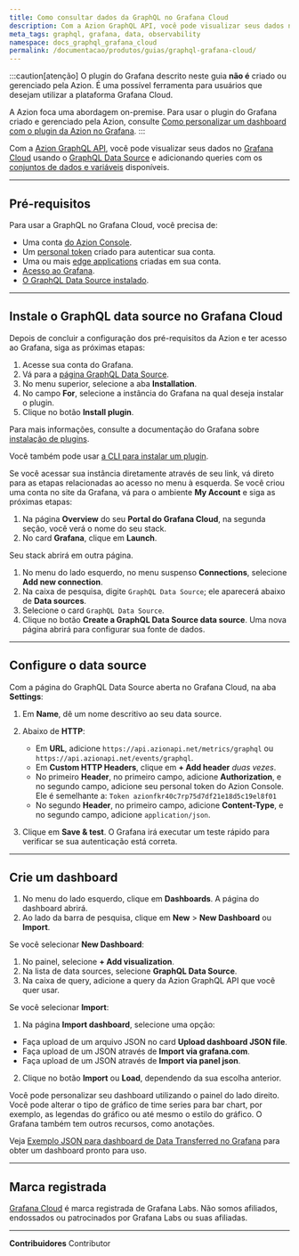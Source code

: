 ```yaml
---
title: Como consultar dados da GraphQL no Grafana Cloud
description: Com a Azion GraphQL API, você pode visualizar seus dados no Grafana Cloud usando o GraphQL Data Source e adicionando queries com os conjuntos de dados e variáveis disponíveis.
meta_tags: graphql, grafana, data, observability
namespace: docs_graphql_grafana_cloud
permalink: /documentacao/produtos/guias/graphql-grafana-cloud/
---
```


:::caution[atenção]
O plugin do Grafana descrito neste guia **não é** criado ou gerenciado pela Azion. É uma possível ferramenta para usuários que desejam utilizar a plataforma Grafana Cloud.

A Azion foca uma abordagem on-premise. Para usar o plugin do Grafana criado e gerenciado pela Azion, consulte [Como personalizar um dashboard com o plugin da Azion no Grafana](/pt-br/documentacao/produtos/guias/azion-plugin-grafana/).
:::

Com a [Azion GraphQL API](/pt-br/documentacao/produtos/guias/graphql-grafana-cloud/), você pode visualizar seus dados no [Grafana Cloud](https://grafana.com/) usando o [GraphQL Data Source](https://grafana.com/grafana/plugins/fifemon-graphql-datasource/) e adicionando queries com os [conjuntos de dados e variáveis](/pt-br/documentacao/devtools/graphql-api/recursos/#conjuntos-de-dados) disponíveis.

---

## Pré-requisitos

Para usar a GraphQL no Grafana Cloud, você precisa de:

- Uma conta [do Azion Console](https://console.azion.com/).
- Um [personal token](/pt-br/documentacao/produtos/gestao-de-contas/personal-tokens/) criado para autenticar sua conta.
- Uma ou mais [edge applications](/pt-br/documentacao/produtos/build/edge-application/) criadas em sua conta.
- [Acesso ao Grafana](https://grafana.com/).
- [O GraphQL Data Source instalado](https://grafana.com/grafana/plugins/fifemon-graphql-datasource/).

---

## Instale o GraphQL data source no Grafana Cloud

Depois de concluir a configuração dos pré-requisitos da Azion e ter acesso ao Grafana, siga as próximas etapas:

1. Acesse sua conta do Grafana.
2. Vá para a [página GraphQL Data Source](https://grafana.com/grafana/plugins/fifemon-graphql-datasource/).
3. No menu superior, selecione a aba **Installation**.
4. No campo **For**, selecione a instância do Grafana na qual deseja instalar o plugin.
5. Clique no botão **Install plugin**.

Para mais informações, consulte a documentação do Grafana sobre [instalação de plugins](https://grafana.com/docs/grafana/v8.4/plugins/installation/).

Você também pode usar [a CLI para instalar um plugin](https://grafana.com/docs/grafana/v8.4/administration/cli/#plugins-commands).

Se você acessar sua instância diretamente através de seu link, vá direto para as etapas relacionadas ao acesso no menu à esquerda. Se você criou uma conta no site da Grafana, vá para o ambiente **My Account** e siga as próximas etapas:

1. Na página **Overview** do seu **Portal do Grafana Cloud**, na segunda seção, você verá o nome do seu stack.
2. No card **Grafana**, clique em **Launch**.

Seu stack abrirá em outra página.

1. No menu do lado esquerdo, no menu suspenso **Connections**, selecione **Add new connection**.
2. Na caixa de pesquisa, digite `GraphQL Data Source`; ele aparecerá abaixo de **Data sources**.
3. Selecione o card `GraphQL Data Source`.
4. Clique no botão **Create a GraphQL Data Source data source**. Uma nova página abrirá para configurar sua fonte de dados.

---

## Configure o data source

Com a página do GraphQL Data Source aberta no Grafana Cloud, na aba **Settings**:

1. Em **Name**, dê um nome descritivo ao seu data source.
2. Abaixo de **HTTP**:
   - Em **URL**, adicione `https://api.azionapi.net/metrics/graphql` ou `https://api.azionapi.net/events/graphql`.
   - Em **Custom HTTP Headers**, clique em **+ Add header** *duas vezes*.
   - No primeiro **Header**, no primeiro campo, adicione **Authorization**, e no segundo campo, adicione seu personal token do Azion Console. Ele é semelhante a: `Token azionfkr40c7rp75d7df21e18d5c19el8f01`
   - No segundo **Header**, no primeiro campo, adicione **Content-Type**, e no segundo campo, adicione `application/json`.

3. Clique em **Save & test**. O Grafana irá executar um teste rápido para verificar se sua autenticação está correta.

---

## Crie um dashboard

1. No menu do lado esquerdo, clique em **Dashboards**. A página do dashboard abrirá.
2. Ao lado da barra de pesquisa, clique em **New** > **New Dashboard** ou **Import**.

Se você selecionar **New Dashboard**:

1. No painel, selecione **+ Add visualization**.
2. Na lista de data sources, selecione **GraphQL Data Source**.
3. Na caixa de query, adicione a query da Azion GraphQL API que você quer usar.

Se você selecionar **Import**:

1. Na página **Import dashboard**, selecione uma opção:
  - Faça upload de um arquivo JSON no card **Upload dashboard JSON file**.
  - Faça upload de um JSON através de **Import via grafana.com**.
  - Faça upload de um JSON através de **Import via panel json**.
2. Clique no botão **Import** ou **Load**, dependendo da sua escolha anterior.

Você pode personalizar seu dashboard utilizando o painel do lado direito. Você pode alterar o tipo de gráfico de time series para bar chart, por exemplo, as legendas do gráfico ou até mesmo o estilo do gráfico. O Grafana também tem outros recursos, como anotações.

Veja [Exemplo JSON para dashboard de Data Transferred no Grafana](/pt-br/documentacao/produtos/real-time-metrics/data-transferred-dash/) para obter um dashboard pronto para uso.

---

## Marca registrada

[Grafana Cloud](https://grafana.com/products/cloud/) é marca registrada de Grafana Labs. Não somos afiliados, endossados ou patrocinados por Grafana Labs ou suas afiliadas.



---


**Contribuidores** <ContributorList>Contributor</ContributorList>
